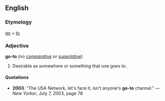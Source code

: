 ==English==
===Etymology===
[[go]] + [[to]]

===Adjective===
'''go-to''' (''no [[comparative]] or [[superlative]]'')

#Desirable as somewhere or something that one goes to.

====Quotations====
* '''2003''': "The USA Network, let's face it, isn't anyone's '''go-to''' channel." &mdash; ''New Yorker'', July 7, 2003, page 78